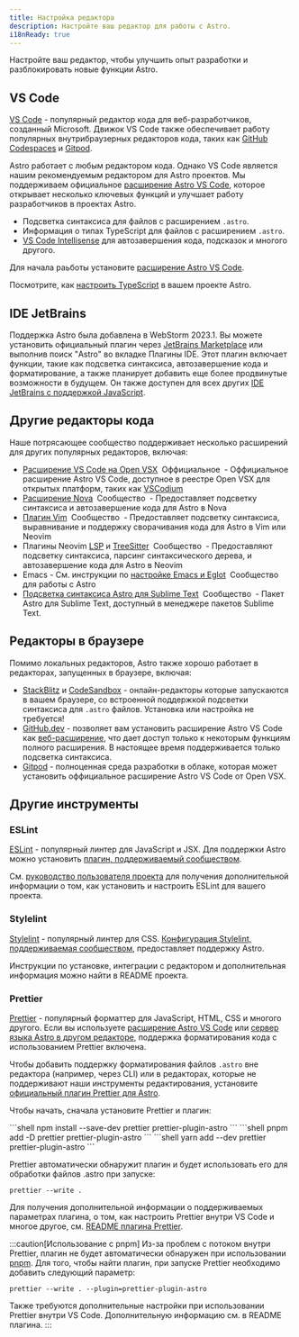 ```yaml
---
title: Настройка редактора
description: Настройте ваш редактор для работы с Astro.
i18nReady: true
---
```


Настройте ваш редактор, чтобы улучшить опыт разработки и разблокировать новые функции Astro.

## VS Code

[VS Code](https://code.visualstudio.com/) - популярный редактор кода для веб-разработчиков, созданный Microsoft. Движок VS Code также обеспечивает работу популярных внутрибраузерных редакторов кода, таких как [GitHub Codespaces](https://github.com/features/codespaces) и [Gitpod](https://gitpod.io/).

Astro работает с любым редактором кода. Однако VS Code является нашим рекомендуемым редактором для Astro проектов. Мы поддерживаем официальное [расширение Astro VS Code](https://marketplace.visualstudio.com/items?itemName=astro-build.astro-vscode), которое открывает несколько ключевых функций и улучшает работу разработчиков в проектах Astro.

- Подсветка синтаксиса для файлов с расширением `.astro`.
- Информация о типах TypeScript для файлов с расширением `.astro`.
- [VS Code Intellisense](https://code.visualstudio.com/docs/editor/intellisense) для автозавершения кода, подсказок и многого другого.

Для начала раьботы установите [расширение Astro VS Code](https://marketplace.visualstudio.com/items?itemName=astro-build.astro-vscode).


<ReadMore>Посмотрите, как [настроить TypeScript](/ru/guides/typescript/) в вашем проекте Astro.</ReadMore>

## IDE JetBrains

Поддержка Astro была добавлена в WebStorm 2023.1. Вы можете установить официальный плагин через [JetBrains Marketplace](https://plugins.jetbrains.com/plugin/20959-astro) или выполнив поиск "Astro" во вкладке Плагины IDE. Этот плагин включает функции, такие как подсветка синтаксиса, автозавершение кода и форматирование, а также планирует добавить еще более продвинутые возможности в будущем. Он также доступен для всех других [IDE JetBrains с поддержкой JavaScript](https://www.jetbrains.com/products/#lang=js&type=ide).


## Другие редакторы кода

Наше потрясающее сообщество поддерживает несколько расширений для других популярных редакторов, включая:

- [Расширение VS Code на Open VSX](https://open-vsx.org/extension/astro-build/astro-vscode) <span style="margin: 0.25em;"><Badge variant="accent">Оффициальное</Badge></span> - Оффициальное расширение Astro VS Code, доступное в реестре Open VSX для открытых платформ, таких как [VSCodium](https://vscodium.com/)
- [Расширение Nova](https://extensions.panic.com/extensions/sciencefidelity/sciencefidelity.astro/) <span style="margin: 0.25em;"><Badge variant="neutral">Сообщество</Badge></span> - Предоставляет подсветку синтаксиса и автозавершение кода для Astro в Nova
- [Плагин Vim](https://github.com/wuelnerdotexe/vim-astro) <span style="margin: 0.25em;"><Badge variant="neutral">Сообщество</Badge></span> - Предоставляет подсветку синтаксиса, выравнивание и поддержку сворачивания кода для Astro в Vim или Neovim
- Плагины Neovim [LSP](https://github.com/neovim/nvim-lspconfig/blob/master/doc/server_configurations.md#astro) и [TreeSitter](https://github.com/virchau13/tree-sitter-astro) <span style="margin: 0.25em;"><Badge variant="neutral">Сообщество</Badge></span> - Предоставляют подсветку синтаксиса, парсинг синтаксического дерева, и автозавершение кода для Astro в Neovim
- Emacs - См. инструкции по [настройке Emacs и Eglot](https://medium.com/@jrmjrm/configuring-emacs-and-eglot-to-work-with-astro-language-server-9408eb709ab0) <span style="margin: 0.25em;"><Badge variant="neutral">Сообщество</Badge></span> для работы с Astro
- [Подсветка синтаксиса Astro для Sublime Text](https://packagecontrol.io/packages/Astro) <span style="margin: 0.25em;"><Badge variant="neutral">Сообщество</Badge></span> - Пакет Astro для Sublime Text, доступный в менеджере пакетов Sublime Text.

## Редакторы в браузере

Помимо локальных редакторов, Astro также хорошо работает в редакторах, запущенных в браузере, включая:

- [StackBlitz](https://stackblitz.com/) и [CodeSandbox](https://codesandbox.io/) - онлайн-редакторы которые запускаются в вашем браузере, со встроенной поддержкой подсветки синтаксиса для `.astro` файлов. Установка или настройка не требуется!
- [GitHub.dev](https://github.dev/) - позволяет вам установить расширение Astro VS Code как [веб-расширение](https://code.visualstudio.com/api/extension-guides/web-extensions), что дает доступ только к некоторым функциям полного расширения. В настоящее время поддерживается только подсветка синтаксиса.
- [Gitpod](https://gitpod.io/) - полноценная среда разработки в облаке, которая может установить оффициальное расширение Astro VS Code от Open VSX.

## Другие инструменты

### ESLint

[ESLint](https://eslint.org/) - популярный линтер для JavaScript и JSX. Для поддержки Astro можно установить [плагин, поддерживаемый сообществом](https://github.com/ota-meshi/eslint-plugin-astro).

См. [руководство пользователя проекта](https://ota-meshi.github.io/eslint-plugin-astro/user-guide/) для получения дополнительной информации о том, как установить и настроить ESLint для вашего проекта.

### Stylelint

[Stylelint](https://stylelint.io/) - популярный линтер для CSS. [Конфигурация Stylelint, поддерживаемая сообществом](https://github.com/ota-meshi/stylelint-config-html), предоставляет поддержку Astro.

Инструкции по установке, интеграции с редактором и дополнительная информация можно найти в README проекта.

### Prettier

[Prettier](https://prettier.io/) - популярный форматтер для JavaScript, HTML, CSS и многого другого. Если вы используете [расширение Astro VS Code](https://marketplace.visualstudio.com/items?itemName=astro-build.astro-vscode) или [сервер языка Astro в другом редакторе](#другие-редакторы-кода), поддержка форматирования кода с использованием Prettier включена.

Чтобы добавить поддержку форматирования файлов `.astro` вне редактора (например, через CLI) или в редакторах, которые не поддерживают наши инструменты редактирования, установите [официальный плагин Prettier для Astro](https://github.com/withastro/prettier-plugin-astro).

Чтобы начать, сначала установите Prettier и плагин:

<PackageManagerTabs>
  <Fragment slot="npm">
  ```shell
  npm install --save-dev prettier prettier-plugin-astro
  ```
  </Fragment>
  <Fragment slot="pnpm">
  ```shell
  pnpm add -D prettier prettier-plugin-astro
  ```
  </Fragment>
  <Fragment slot="yarn">
  ```shell
  yarn add --dev prettier prettier-plugin-astro
  ```
  </Fragment>
</PackageManagerTabs>

Prettier автоматически обнаружит плагин и будет использовать его для обработки файлов .astro при запуске:

```shell
prettier --write .
```

Для получения дополнительной информации о поддерживаемых параметрах плагина, о том, как настроить Prettier внутри VS Code и многое другое, см. [README плагина Prettier](https://github.com/withastro/prettier-plugin-astro/blob/main/README.md).

:::caution[Использование с pnpm]
Из-за проблем с потоком внутри Prettier, плагин не будет автоматически обнаружен при использовании [pnpm](https://pnpm.io/). Для того, чтобы найти плагин, при запуске Prettier необходимо добавить следующий параметр:

```shell
prettier --write . --plugin=prettier-plugin-astro
```

Также требуются дополнительные настройки при использовании Prettier внутри VS Code. Дополнительную информацию см. в README плагина.
:::